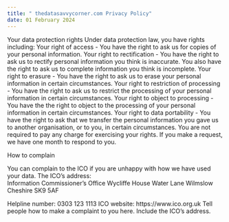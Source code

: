 ```yaml
---
title: " thedatasavvycorner.com Privacy Policy"
date: 01 February 2024
---
```


Your data protection rights
Under data protection law, you have rights including:
Your right of access - You have the right to ask us for copies of your personal information. 
Your right to rectification - You have the right to ask us to rectify personal information you think is inaccurate. You also have the right to ask us to complete information you think is incomplete. 
Your right to erasure - You have the right to ask us to erase your personal information in certain circumstances. 
Your right to restriction of processing - You have the right to ask us to restrict the processing of your personal information in certain circumstances. 
Your right to object to processing - You have the the right to object to the processing of your personal information in certain circumstances.
Your right to data portability - You have the right to ask that we transfer the personal information you gave us to another organisation, or to you, in certain circumstances.
You are not required to pay any charge for exercising your rights. If you make a request, we have one month to respond to you.

How to complain

You can complain to the ICO if you are unhappy with how we have used your data.
The ICO’s address:            
Information Commissioner’s Office
Wycliffe House
Water Lane
Wilmslow
Cheshire
SK9 5AF

Helpline number: 0303 123 1113
ICO website: https://www.ico.org.uk
Tell people how to make a complaint to you here. Include the ICO’s address.
 
